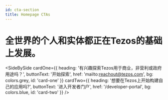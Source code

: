 ```yaml
---
id: cta-section
title: Homepage CTAs 
---
```



<Wrapper bg={colors.white} padded center id="advancing-tezos">

# 全世界的个人和实体都正在Tezos的基础上发展。

</Wrapper>

<SideBySide 
    cardOne={{
        heading: '有兴趣探索Tezos用于商业，非营利或政府用途吗？',
        buttonText: '开始探索',
        href: 'mailto:reachout@tezos.com',
        bg: colors.grey,
        id: 'card-one'
    }}
    cardTwo={{
        heading: '想要在Tezos上开始构建自己的应用吗?',
        buttonText: '进入开发者门户',
        href: '/developer-portal',
        bg: colors.blue,
        id: 'card-two'
    }}
/>
